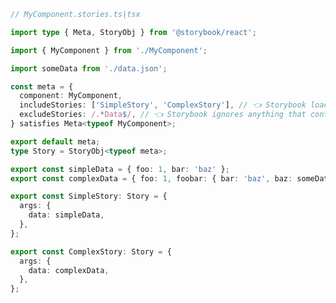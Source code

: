 ```ts
// MyComponent.stories.ts|tsx

import type { Meta, StoryObj } from '@storybook/react';

import { MyComponent } from './MyComponent';

import someData from './data.json';

const meta = {
  component: MyComponent,
  includeStories: ['SimpleStory', 'ComplexStory'], // 👈 Storybook loads these stories
  excludeStories: /.*Data$/, // 👈 Storybook ignores anything that contains Data
} satisfies Meta<typeof MyComponent>;

export default meta;
type Story = StoryObj<typeof meta>;

export const simpleData = { foo: 1, bar: 'baz' };
export const complexData = { foo: 1, foobar: { bar: 'baz', baz: someData } };

export const SimpleStory: Story = {
  args: {
    data: simpleData,
  },
};

export const ComplexStory: Story = {
  args: {
    data: complexData,
  },
};
```
